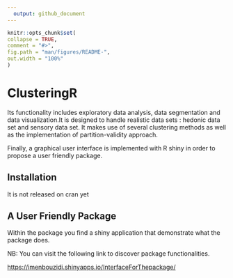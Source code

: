 ```yaml
---
  output: github_document
---
```


  ```r
knitr::opts_chunk$set(
  collapse = TRUE,
  comment = "#>",
  fig.path = "man/figures/README-",
  out.width = "100%"
)
```
# ClusteringR

<!-- badges: start -->
  <!-- badges: end -->

  Its functionality includes exploratory data analysis, data segmentation and data visualization.It is designed to handle realistic data sets : hedonic data set and sensory data set.
It makes use of several clustering methods as well as the implementation of partition-validity approach.

Finally, a graphical user interface is implemented  with R shiny in order to propose a user friendly package.


## Installation

It is not released on cran yet


## A User Friendly Package

Within the package you find a shiny application that demonstrate what the package does.


NB: You can visit the following link to discover package functionalities.

<https://imenbouzidi.shinyapps.io/InterfaceForThepackage/>
